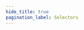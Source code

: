 ```yaml
---
hide_title: true
pagination_label: Selectors
---
```



<FeatureIcon src={css} alt="Selectors" title="Selectors" />
<LinkList
  srcList={[
    {
      title: "Simple Selectors",
      link: "/docs/front-end/css/selectors/simple-selectors",
      src: css,
      alt: "Simple Selectors",
    },
  ]}
/>

